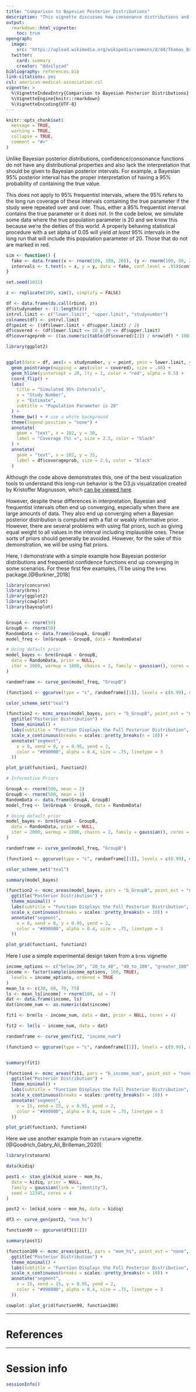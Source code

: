 ```yaml
---
title: "Comparison to Bayesian Posterior Distributions"
description: "This vignette discusses how consonance distributions and Bayesian posterior distributions differ in interpretation but how they can also often converge. This is shown with several examples of how to calculate both distributions in a range of scenarios."
output: 
  rmarkdown::html_vignette:
    toc: true
opengraph:
  image: 
    src: "https://upload.wikimedia.org/wikipedia/commons/d/d4/Thomas_Bayes.gif"
  twitter:
    card: summary
    creator: "@dailyzad"    
bibliography: references.bib
link-citations: yes
csl: american-medical-association.csl
vignette: >
  %\VignetteIndexEntry{Comparison to Bayesian Posterior Distributions}
  %\VignetteEngine{knitr::rmarkdown}
  %\VignetteEncoding{UTF-8}
---
```


```r
knitr::opts_chunk$set(
  message = TRUE,
  warning = TRUE,
  collapse = TRUE,
  comment = "#>"
)
```


Unlike Bayesian posterior distributions, confidence/consonance functions do not have any distributional properties and also lack the interpretation that should be given to Bayesian posterior intervals. For example, a Bayesian 95% posterior interval has the proper interpretation of having a 95% probability of containing the true value. 

This does not apply to 95% frequentist intervals, where the 95% refers to the long run coverage of these intervals containing the true parameter if the study were repeated over and over. Thus, either a 95% frequentist interval contains the true parameter or it does not. In the code below, we simulate some data where the true population parameter is 20 and we know this because we're the deities of this world. A properly behaving statistical procedure with a set alpha of 0.05 will yield _at least_ 95% intervals in the long run that will include this population parameter of 20. Those that do not are marked in red. 

```r
sim <- function() {
  fake <- data.frame((x <- rnorm(100, 100, 20)), (y <- rnorm(100, 80, 20)))
  intervals <- t.test(x = x, y = y, data = fake, conf.level = .95)$conf.int[]
}

set.seed(1031)

z <- replicate(100, sim(), simplify = FALSE)

df <- data.frame(do.call(rbind, z))
df$studynumber <- (1:length(z))
intrvl.limit <- c("lower.limit", "upper.limit", "studynumber")
colnames(df) <- intrvl.limit
df$point <- ((df$lower.limit + df$upper.limit) / 2)
df$covered <- (df$lower.limit <= 20 & 20 <= df$upper.limit)
df$coverageprob <- ((as.numeric(table(df$covered)[2]) / nrow(df) * 100))

library(ggplot2)


ggplot(data = df, aes(x = studynumber, y = point, ymin = lower.limit, ymax = upper.limit)) +
  geom_pointrange(mapping = aes(color = covered), size = .40) +
  geom_hline(yintercept = 20, lty = 1, color = "red", alpha = 0.5) +
  coord_flip() +
  labs(
    title = "Simulated 95% Intervals",
    x = "Study Number",
    y = "Estimate",
    subtitle = "Population Parameter is 20"
  ) +
  theme_bw() + # use a white background
  theme(legend.position = "none") +
  annotate(
    geom = "text", x = 102, y = 30,
    label = "Coverage (%) =", size = 2.5, color = "black"
  ) +
  annotate(
    geom = "text", x = 102, y = 35,
    label = df$coverageprob, size = 2.5, color = "black"
  )
```

Although the code above demonstrates this, one of the best visualization tools to understand this long-run behavior is the D3.js visualization created by Kristoffer Magnusson, which [can be viewed here](https://rpsychologist.com/d3/CI/).

However, despite these differences in interpretation, Bayesian and frequentist intervals often end up converging, especially when there are large amounts of data. They also end up converging when a Bayesian posterior distribution is computed with a flat or weakly informative prior. However, there are several problems with using flat priors, such as giving equal weight to all values in the interval including implausible ones. These sorts of priors should generally be avoided. However, for the sake of this demonstration, we will be using flat priors.

Here, I demonstrate with a simple example how Bayesian posterior distributions and frequentist confidence functions end up converging in some scenarios. For these first few examples, I'll be using the `brms` package.[@Burkner_2018] 

```r
library(concurve)
library(brms)
library(ggplot2)
library(cowplot)
library(bayesplot)


GroupA <- rnorm(50)
GroupB <- rnorm(50)
RandomData <- data.frame(GroupA, GroupB)
model_freq <- lm(GroupA ~ GroupB, data = RandomData)
```

```r
# Using default prior
model_bayes <- brm(GroupA ~ GroupB,
  data = RandomData, prior = NULL,
  iter = 2000, warmup = 1000, chains = 2, family = gaussian(), cores = 4
)
```

```r
randomframe <- curve_gen(model_freq, "GroupB")

(function1 <- ggcurve(type = "c", randomframe[[1]], levels = c(0.99), nullvalue = TRUE))

color_scheme_set("teal")

(function2 <- mcmc_areas(model_bayes, pars = "b_GroupB", point_est = "none", prob = 1, prob_outer = 1, area_method = "scaled height") +
  ggtitle("Posterior Distribution") +
  theme_minimal() +
  labs(subtitle = "Function Displays the Full Posterior Distribution", x = "Range of Values") +
  scale_x_continuous(breaks = scales::pretty_breaks(n = 10)) +
  annotate("segment",
    x = 0, xend = 0, y = 0.95, yend = 2,
    color = "#990000", alpha = 0.4, size = .75, linetype = 3
  ))
```



```r
plot_grid(function1, function2)
```


```r
# Informative Priors

GroupA <- rnorm(500, mean = 2)
GroupB <- rnorm(500, mean = 1)
RandomData <- data.frame(GroupA, GroupB)
model_freq <- lm(GroupA ~ GroupB, data = RandomData)
```

```r

# Using default prior
model_bayes <- brm(GroupA ~ GroupB,
  data = RandomData, prior = NULL,
  iter = 2000, warmup = 1000, chains = 2, family = gaussian(), cores = 4
)
```

```r
randomframe <- curve_gen(model_freq, "GroupB")

(function1 <- ggcurve(type = "c", randomframe[[1]], levels = c(0.99), nullvalue = TRUE))

color_scheme_set("teal")

summary(model_bayes)

(function2 <- mcmc_areas(model_bayes, pars = "b_GroupB", point_est = "none", prob = 1, prob_outer = 1, area_method = "scaled height") +
  ggtitle("Posterior Distribution") +
  theme_minimal() +
  labs(subtitle = "Function Displays the Full Posterior Distribution", x = "Range of Values") +
  scale_x_continuous(breaks = scales::pretty_breaks(n = 10)) +
  annotate("segment",
    x = 0, xend = 0, y = 0.95, yend = 2,
    color = "#990000", alpha = 0.4, size = .75, linetype = 3
  ))
```

```r
plot_grid(function1, function2)
```

Here I use a simple experimental design taken from a `brms` vignette 

```r
income_options <- c("below_20", "20_to_40", "40_to_100", "greater_100")
income <- factor(sample(income_options, 100, TRUE),
  levels = income_options, ordered = TRUE
)
mean_ls <- c(30, 60, 70, 75)
ls <- mean_ls[income] + rnorm(100, sd = 7)
dat <- data.frame(income, ls)
dat$income_num <- as.numeric(dat$income)
```


```r
fit1 <- brm(ls ~ income_num, data = dat, prior = NULL, cores = 4)
```

```r
fit2 <- lm(ls ~ income_num, data = dat)

randomframe <- curve_gen(fit2, "income_num")

(function3 <- ggcurve(type = "c", randomframe[[1]], levels = c(0.99), nullvalue = FALSE))


summary(fit1)

(function4 <- mcmc_areas(fit1, pars = "b_income_num", point_est = "none", prob = 1, prob_outer = 1, area_method = "scaled height") +
  ggtitle("Posterior Distribution") +
  theme_minimal() +
  labs(subtitle = "Function Displays the Full Posterior Distribution", x = "Range of Values") +
  scale_x_continuous(breaks = scales::pretty_breaks(n = 10)) +
  annotate("segment",
    x = 15, xend = 15, y = 0.95, yend = 2,
    color = "#990000", alpha = 0.4, size = .75, linetype = 3
  ))
```

```r
plot_grid(function3, function4)
```

Here we use another example from an `rstanarm` vignette.[@Goodrich_Gabry_Ali_Brilleman_2020] 

```r
library(rstanarm)
```

```r

data(kidiq)

post1 <- stan_glm(kid_score ~ mom_hs,
  data = kidiq, prior = NULL,
  family = gaussian(link = "identity"),
  seed = 12345, cores = 4
)
```

```r
post2 <- lm(kid_score ~ mom_hs, data = kidiq)

df3 <- curve_gen(post2, "mom_hs")

function99 <- ggcurve(df3[[1]])

summary(post1)

(function100 <- mcmc_areas(post1, pars = "mom_hs", point_est = "none", prob = 1, prob_outer = 1, area_method = "scaled height") +
  ggtitle("Posterior Distribution") +
  theme_minimal() +
  labs(subtitle = "Function Displays the Full Posterior Distribution", x = "Range of Values") +
  scale_x_continuous(breaks = scales::pretty_breaks(n = 10)) +
  annotate("segment",
    x = 15, xend = 15, y = 0.95, yend = 2,
    color = "#990000", alpha = 0.4, size = .75, linetype = 3
  ))
```

```r
cowplot::plot_grid(function99, function100)
```

* * * 

# References

* * * 

# Session info

```r
sessionInfo()
```
